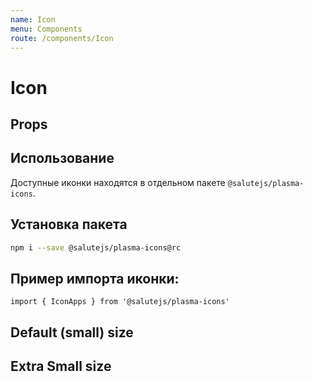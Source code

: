 ```yaml
---
name: Icon
menu: Components
route: /components/Icon
---
```




<ThemeSelect />

# Icon

## Props
<Props of={Icon} />

## Использование
Доступные иконки находятся в отдельном пакете `@salutejs/plasma-icons`.

## Установка пакета
```sh
npm i --save @salutejs/plasma-icons@rc
```

## Пример импорта иконки:
``` import { IconApps } from '@salutejs/plasma-icons' ```


## Default (small) size
<ThemeBackground>
  <IconSet />
</ThemeBackground>

## Extra Small size
<ThemeBackground>
  <IconSet size="xs" />
</ThemeBackground>
